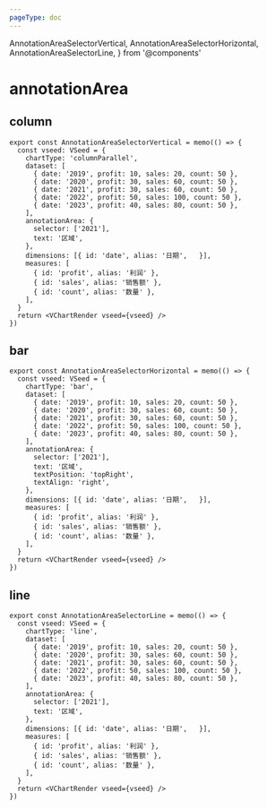 ```yaml
---
pageType: doc
---
```


  AnnotationAreaSelectorVertical,
  AnnotationAreaSelectorHorizontal,
  AnnotationAreaSelectorLine,
} from '@components'

# annotationArea

## column

<AnnotationAreaSelectorVertical />

```tsx pure {11-14}
export const AnnotationAreaSelectorVertical = memo(() => {
  const vseed: VSeed = {
    chartType: 'columnParallel',
    dataset: [
      { date: '2019', profit: 10, sales: 20, count: 50 },
      { date: '2020', profit: 30, sales: 60, count: 50 },
      { date: '2021', profit: 30, sales: 60, count: 50 },
      { date: '2022', profit: 50, sales: 100, count: 50 },
      { date: '2023', profit: 40, sales: 80, count: 50 },
    ],
    annotationArea: {
      selector: ['2021'],
      text: '区域',
    },
    dimensions: [{ id: 'date', alias: '日期',   }],
    measures: [
      { id: 'profit', alias: '利润' },
      { id: 'sales', alias: '销售额' },
      { id: 'count', alias: '数量' },
    ],
  }
  return <VChartRender vseed={vseed} />
})
```

## bar

<AnnotationAreaSelectorHorizontal />

```tsx pure {11-16}
export const AnnotationAreaSelectorHorizontal = memo(() => {
  const vseed: VSeed = {
    chartType: 'bar',
    dataset: [
      { date: '2019', profit: 10, sales: 20, count: 50 },
      { date: '2020', profit: 30, sales: 60, count: 50 },
      { date: '2021', profit: 30, sales: 60, count: 50 },
      { date: '2022', profit: 50, sales: 100, count: 50 },
      { date: '2023', profit: 40, sales: 80, count: 50 },
    ],
    annotationArea: {
      selector: ['2021'],
      text: '区域',
      textPosition: 'topRight',
      textAlign: 'right',
    },
    dimensions: [{ id: 'date', alias: '日期',   }],
    measures: [
      { id: 'profit', alias: '利润' },
      { id: 'sales', alias: '销售额' },
      { id: 'count', alias: '数量' },
    ],
  }
  return <VChartRender vseed={vseed} />
})
```

## line

<AnnotationAreaSelectorLine />

```tsx pure {4-11}
export const AnnotationAreaSelectorLine = memo(() => {
  const vseed: VSeed = {
    chartType: 'line',
    dataset: [
      { date: '2019', profit: 10, sales: 20, count: 50 },
      { date: '2020', profit: 30, sales: 60, count: 50 },
      { date: '2021', profit: 30, sales: 60, count: 50 },
      { date: '2022', profit: 50, sales: 100, count: 50 },
      { date: '2023', profit: 40, sales: 80, count: 50 },
    ],
    annotationArea: {
      selector: ['2021'],
      text: '区域',
    },
    dimensions: [{ id: 'date', alias: '日期',   }],
    measures: [
      { id: 'profit', alias: '利润' },
      { id: 'sales', alias: '销售额' },
      { id: 'count', alias: '数量' },
    ],
  }
  return <VChartRender vseed={vseed} />
})
```
